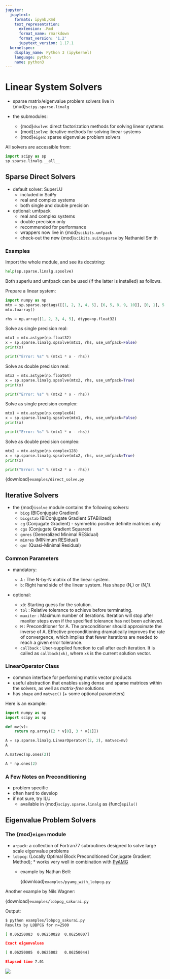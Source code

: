 ```yaml
---
jupyter:
  jupytext:
    formats: ipynb,Rmd
    text_representation:
      extension: .Rmd
      format_name: rmarkdown
      format_version: '1.2'
      jupytext_version: 1.17.1
  kernelspec:
    display_name: Python 3 (ipykernel)
    language: python
    name: python3
---
```


# Linear System Solvers

- sparse matrix/eigenvalue problem solvers live in {mod}`scipy.sparse.linalg`

- the submodules:
  - {mod}`dsolve`: direct factorization methods for solving linear systems
  - {mod}`isolve`: iterative methods for solving linear systems
  - {mod}`eigen`: sparse eigenvalue problem solvers

All solvers are accessible from:

```python
import scipy as sp
sp.sparse.linalg.__all__
```

## Sparse Direct Solvers

- default solver: SuperLU
  - included in SciPy
  - real and complex systems
  - both single and double precision
- optional: umfpack
  - real and complex systems
  - double precision only
  - recommended for performance
  - wrappers now live in {mod}`scikits.umfpack`
  - check-out the new {mod}`scikits.suitesparse` by Nathaniel Smith

### Examples

Import the whole module, and see its docstring:

```python
help(sp.sparse.linalg.spsolve)
```

Both superlu and umfpack can be used (if the latter is installed) as follows.

Prepare a linear system:

```python
import numpy as np
mtx = sp.sparse.spdiags([[1, 2, 3, 4, 5], [6, 5, 8, 9, 10]], [0, 1], 5, 5, "csc")
mtx.toarray()
```

```python
rhs = np.array([1, 2, 3, 4, 5], dtype=np.float32)
```

Solve as single precision real:


```python
mtx1 = mtx.astype(np.float32)
x = sp.sparse.linalg.spsolve(mtx1, rhs, use_umfpack=False)
print(x)
```

```python
print("Error: %s" % (mtx1 * x - rhs))
```

Solve as double precision real:

```python
mtx2 = mtx.astype(np.float64)
x = sp.sparse.linalg.spsolve(mtx2, rhs, use_umfpack=True)
print(x)
```

```python
print("Error: %s" % (mtx2 * x - rhs))
```

Solve as single precision complex:

```python
mtx1 = mtx.astype(np.complex64)
x = sp.sparse.linalg.spsolve(mtx1, rhs, use_umfpack=False)
print(x)
```

```python
print("Error: %s" % (mtx1 * x - rhs))
```

Solve as double precision complex:

```python
mtx2 = mtx.astype(np.complex128)
x = sp.sparse.linalg.spsolve(mtx2, rhs, use_umfpack=True)
print(x)
```

```python
print("Error: %s" % (mtx2 * x - rhs))
```

{download}`examples/direct_solve.py`


## Iterative Solvers

- the {mod}`isolve` module contains the following solvers:
  - `bicg` (BIConjugate Gradient)
  - `bicgstab` (BIConjugate Gradient STABilized)
  - `cg` (Conjugate Gradient) - symmetric positive definite matrices
    only
  - `cgs` (Conjugate Gradient Squared)
  - `gmres` (Generalized Minimal RESidual)
  - `minres` (MINimum RESidual)
  - `qmr` (Quasi-Minimal Residual)


### Common Parameters

- mandatory:

  - `A` : The N-by-N matrix of the linear system.
  - `b`: Right hand side of the linear system. Has shape (N,) or (N,1).

- optional:

  - `x0`: Starting guess for the solution.
  - `tol` : Relative tolerance to achieve before terminating.
  - `maxiter` : Maximum number of iterations. Iteration will stop after maxiter
    steps even if the specified tolerance has not been achieved.
  - `M` : Preconditioner for A. The preconditioner should approximate the
    inverse of A. Effective preconditioning dramatically improves the
    rate of convergence, which implies that fewer iterations are needed
    to reach a given error tolerance.
  - `callback` : User-supplied function to call after each iteration. It is
    called as `callback(xk)`, where `xk` is the current solution vector.


### LinearOperator Class

- common interface for performing matrix vector products
- useful abstraction that enables using dense and sparse matrices within
  the solvers, as well as *matrix-free* solutions
- has `shape` and `matvec()` (+ some optional parameters)

Here is an example:

```python
import numpy as np
import scipy as sp

def mv(v):
    return np.array([2 * v[0], 3 * v[1]])
```

```python
A = sp.sparse.linalg.LinearOperator((2, 2), matvec=mv)
A
```

```python
A.matvec(np.ones(2))
```

```python
A * np.ones(2)
```


### A Few Notes on Preconditioning

- problem specific
- often hard to develop
- if not sure, try ILU
  - available in {mod}`scipy.sparse.linalg` as {func}`spilu()`

## Eigenvalue Problem Solvers

### The {mod}`eigen` module

- `arpack`: a collection of Fortran77 subroutines designed to solve large scale eigenvalue problems
- `lobpcg`: (Locally Optimal Block Preconditioned Conjugate
  Gradient Method); \* works very well in combination with
  [PyAMG](https://github.com/pyamg/pyamg)
  - example by Nathan Bell:

    {download}`examples/pyamg_with_lobpcg.py`

Another example by Nils Wagner:

{download}`examples/lobpcg_sakurai.py`

Output:

```bash
$ python examples/lobpcg_sakurai.py
Results by LOBPCG for n=2500

[ 0.06250083  0.06250028  0.06250007]

Exact eigenvalues

[ 0.06250005  0.0625002   0.06250044]

Elapsed time 7.01
```

![](figures/lobpcg_eigenvalues.png)

